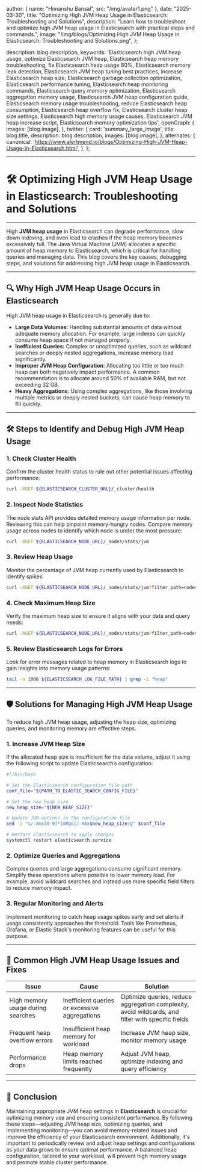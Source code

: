 
  author: { name: "Himanshu Bansal", src: "/img/avatar1.png" },
  date: "2025-03-30",
  title: "Optimizing High JVM Heap Usage in Elasticsearch: Troubleshooting and Solutions",
  description: "Learn how to troubleshoot and optimize high JVM heap usage in Elasticsearch with practical steps and commands.",
  image: "/img/blogs/Optimizing High JVM Heap Usage in Elasticsearch: Troubleshooting and Solutions.png",
};

  description: blog.description,
  keywords:
    'Elasticsearch high JVM heap usage, optimize Elasticsearch JVM heap, Elasticsearch heap memory troubleshooting, fix Elasticsearch heap usage 80%, Elasticsearch memory leak detection, Elasticsearch JVM heap tuning best practices, increase Elasticsearch heap size, Elasticsearch garbage collection optimization, Elasticsearch performance tuning, Elasticsearch heap monitoring commands, Elasticsearch query memory optimization, Elasticsearch aggregation memory usage, Elasticsearch JVM heap configuration guide, Elasticsearch memory usage troubleshooting, reduce Elasticsearch heap consumption, Elasticsearch heap overflow fix, Elasticsearch cluster heap size settings, Elasticsearch high memory usage causes, Elasticsearch JVM heap increase script, Elasticsearch memory optimization tips',
  openGraph: {
    images: [blog.image],
  },
  twitter: {
    card: 'summary_large_image',
    title: blog.title,
    description: blog.description,
    images: [blog.image],
  },
  alternates: {
    canonical: 'https://www.alertmend.io/blogs/Optimizing-High-JVM-Heap-Usage-in-Elasticsearch.html',
  },
};


---
# 🛠️ **Optimizing High JVM Heap Usage in Elasticsearch: Troubleshooting and Solutions**
---

High **JVM heap usage** in Elasticsearch can degrade performance, slow down indexing, and even lead to crashes if the heap memory becomes excessively full. The Java Virtual Machine (JVM) allocates a specific amount of heap memory to Elasticsearch, which is critical for handling queries and managing data. This blog covers the key causes, debugging steps, and solutions for addressing high JVM heap usage in Elasticsearch.

---

## 🔍 **Why High JVM Heap Usage Occurs in Elasticsearch**

High JVM heap usage in Elasticsearch is generally due to:
- **Large Data Volumes**: Handling substantial amounts of data without adequate memory allocation. For example, large indexes can quickly consume heap space if not managed properly.
- **Inefficient Queries**: Complex or unoptimized queries, such as wildcard searches or deeply nested aggregations, increase memory load significantly.
- **Improper JVM Heap Configuration**: Allocating too little or too much heap can both negatively impact performance. A common recommendation is to allocate around 50% of available RAM, but not exceeding 32 GB.
- **Heavy Aggregations**: Using complex aggregations, like those involving multiple metrics or deeply nested buckets, can cause heap memory to fill quickly.

---

## 🛠️ **Steps to Identify and Debug High JVM Heap Usage**

### 1. **Check Cluster Health**
Confirm the cluster health status to rule out other potential issues affecting performance:
```bash
curl -XGET ${ELASTICSEARCH_CLUSTER_URL}/_cluster/health
```

### 2. **Inspect Node Statistics**
The node stats API provides detailed memory usage information per node. Reviewing this can help pinpoint memory-hungry nodes. Compare memory usage across nodes to identify which node is under the most pressure:
```bash
curl -XGET ${ELASTICSEARCH_NODE_URL}/_nodes/stats/jvm
```

### 3. **Review Heap Usage**
Monitor the percentage of JVM heap currently used by Elasticsearch to identify spikes:
```bash
curl -XGET ${ELASTICSEARCH_NODE_URL}/_nodes/stats/jvm?filter_path=nodes.*.jvm.mem.heap_used_percent
```

### 4. **Check Maximum Heap Size**
Verify the maximum heap size to ensure it aligns with your data and query needs:
```bash
curl -XGET ${ELASTICSEARCH_NODE_URL}/_nodes/stats/jvm?filter_path=nodes.*.jvm.mem.heap_max_in_bytes
```

### 5. **Review Elasticsearch Logs for Errors**
Look for error messages related to heap memory in Elasticsearch logs to gain insights into memory usage patterns:
```bash
tail -n 1000 ${ELASTICSEARCH_LOG_FILE_PATH} | grep -i "heap"
```

---

## 🛡️ **Solutions for Managing High JVM Heap Usage**

To reduce high JVM heap usage, adjusting the heap size, optimizing queries, and monitoring memory are effective steps.

### 1. **Increase JVM Heap Size**
If the allocated heap size is insufficient for the data volume, adjust it using the following script to update Elasticsearch’s configuration:
```bash
#!/bin/bash

# Set the Elasticsearch configuration file path
conf_file="${PATH_TO_ELASTIC_SEARCH_CONFIG_FILE}"

# Set the new heap size
new_heap_size="${NEW_HEAP_SIZE}"

# Update JVM options in the configuration file
sed -i "s/-Xmx[0-9]*[mMgG]/-Xmx$new_heap_size/g" $conf_file

# Restart Elasticsearch to apply changes
systemctl restart elasticsearch.service
```

### 2. **Optimize Queries and Aggregations**
Complex queries and large aggregations consume significant memory. Simplify these operations where possible to lower memory load. For example, avoid wildcard searches and instead use more specific field filters to reduce memory impact.

### 3. **Regular Monitoring and Alerts**
Implement monitoring to catch heap usage spikes early and set alerts if usage consistently approaches the threshold. Tools like Prometheus, Grafana, or Elastic Stack's monitoring features can be useful for this purpose.

---

## 🔄 **Common High JVM Heap Usage Issues and Fixes**

| **Issue**                        | **Cause**                                    | **Solution**                                            |
|----------------------------------|----------------------------------------------|---------------------------------------------------------|
| High memory usage during searches | Inefficient queries or excessive aggregations | Optimize queries, reduce aggregation complexity, avoid wildcards, and filter with specific fields |
| Frequent heap overflow errors    | Insufficient heap memory for workload        | Increase JVM heap size, monitor memory usage            |
| Performance drops                | Heap memory limits reached frequently        | Adjust JVM heap, optimize indexing and query efficiency |

---

## 🚀 **Conclusion**

Maintaining appropriate JVM heap settings in **Elasticsearch** is crucial for optimizing memory use and ensuring consistent performance. By following these steps—adjusting JVM heap size, optimizing queries, and implementing monitoring—you can avoid memory-related issues and improve the efficiency of your Elasticsearch environment. Additionally, it's important to periodically review and adjust heap settings and configurations as your data grows to ensure optimal performance. A balanced heap configuration, tailored to your workload, will prevent high memory usage and promote stable cluster performance.